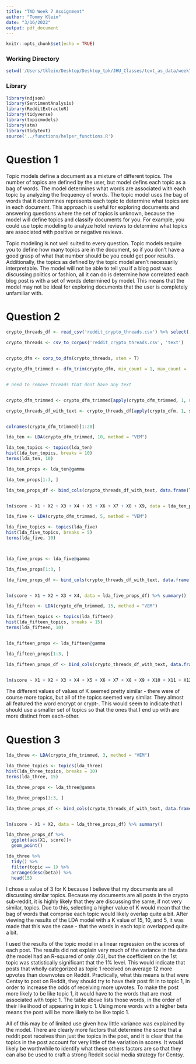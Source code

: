 ```yaml
---
title: "TAD Week 7 Assignment"
author: "Tommy Klein"
date: "3/16/2022"
output: pdf_document
---
```


```r
knitr::opts_chunk$set(echo = TRUE)
```

### Working Directory
```r

setwd('/Users/tklein/Desktop/Desktop_tpk/JHU_Classes/text_as_data/week7')


```

### Library

```r

library(ndjson)
library(SentimentAnalysis)
library(RedditExtractoR)
library(tidyverse)
library(topicmodels)
library(stm)
library(tidytext)
source('../functions/helper_functions.R')

```




# Question 1

Topic models define a document as a mixture of different topics. The number of topics are defined by the user, but model defins each topic as a bag of words. The model determines what words are associated with each topic by analyzing the frequency of words. The topic model uses the bag of words that it determines represents each topic to determine what topics are in each document. This approach is useful for exploring documents and answering questions where the set of topics is unknown, because the model will define topics and classify documents for you. For example, you could use topic modeling to analyze hotel reviews to determine what topics are associated with positive or negative reviews. 

Topic modeling is not well suited to every question. Topic models require you to define how many topics are in the document, so if you don't have a good grasp of what that number should be you could get poor results. Additionally, the topics as defined by the topic model aren't necessarily interpretable. The model will not be able to tell you if a blog post was discussing politics or fashion, all it can do is determine how correlated each blog post is with a set of words determined by model. This means that the model may not be ideal for exploring documents that the user is completely unfamiliar with. 





# Question 2

```r

crypto_threads_df <- read_csv('reddit_crypto_threads.csv') %>% select(-X1)

crypto_threads <- csv_to_corpus('reddit_crypto_threads.csv', 'text')


crypto_dfm <- corp_to_dfm(crypto_threads, stem = T)

crypto_dfm_trimmed <- dfm_trim(crypto_dfm, min_count = 1, max_count = .9)


# need to remove threads that dont have any text 


crypto_dfm_trimmed <- crypto_dfm_trimmed[apply(crypto_dfm_trimmed, 1, sum) > 0,]

crypto_threads_df_with_text <- crypto_threads_df[apply(crypto_dfm, 1, sum) > 0,]


colnames(crypto_dfm_trimmed)[1:20]

```




```r

lda_ten <- LDA(crypto_dfm_trimmed, 10, method = "VEM")

lda_ten_topics <- topics(lda_ten)
hist(lda_ten_topics, breaks = 10)
terms(lda_ten, 10)

lda_ten_props <- lda_ten@gamma

lda_ten_props[1:3, ]

lda_ten_props_df <- bind_cols(crypto_threads_df_with_text, data.frame(lda_ten_props))


lm(score ~ X1 + X2 + X3 + X4 + X5 + X6 + X7 + X8 + X9, data = lda_ten_props_df) %>% summary()


```




```r

lda_five <- LDA(crypto_dfm_trimmed, 5, method = "VEM")

lda_five_topics <- topics(lda_five)
hist(lda_five_topics, breaks = 5)
terms(lda_five, 10)



lda_five_props <- lda_five@gamma

lda_five_props[1:3, ]

lda_five_props_df <- bind_cols(crypto_threads_df_with_text, data.frame(lda_five_props))


lm(score ~ X1 + X2 + X3 + X4, data = lda_five_props_df) %>% summary()

```





```r

lda_fifteen <- LDA(crypto_dfm_trimmed, 15, method = "VEM")

lda_fifteen_topics <- topics(lda_fifteen)
hist(lda_fifteen_topics, breaks = 15)
terms(lda_fifteen, 10)


lda_fifteen_props <- lda_fifteen@gamma

lda_fifteen_props[1:3, ]

lda_fifteen_props_df <- bind_cols(crypto_threads_df_with_text, data.frame(lda_fifteen_props))


lm(score ~ X1 + X2 + X3 + X4 + X5 + X6 + X7 + X8 + X9 + X10 + X11 + X12 + X13 + X14, data = lda_fifteen_props_df) %>% summary()


```



The different values of values of K seemed pretty similar - there were of course more topics, but all of the topics seemed very similar. They almost all featured the word encrypt or crypt-. This would seem to indicate that I should use a smaller set of topics so that the ones that I end up with are more distinct from each-other. 




# Question 3



```r

lda_three <- LDA(crypto_dfm_trimmed, 3, method = "VEM")

lda_three_topics <- topics(lda_three)
hist(lda_three_topics, breaks = 10)
terms(lda_three, 15)

lda_three_props <- lda_three@gamma

lda_three_props[1:3, ]

lda_three_props_df <- bind_cols(crypto_threads_df_with_text, data.frame(lda_three_props))


lm(score ~ X1 + X2, data = lda_three_props_df) %>% summary()
```



```r

lda_three_props_df %>% 
  ggplot(aes(X1, score))+
  geom_point()


```


```r

lda_three %>%
  tidy() %>% 
  filter(topic == 1) %>% 
  arrange(desc(beta)) %>% 
  head(15)

```



I chose a value of 3 for K because I believe that my documents are all discussing similar topics. Because my documents are all posts in the crypto sub-reddit, it is highly likely that they are discussing the same, if not very similar, topics. Due to this, selecting a higher value of K would mean that the bag of words that comprise each topic would likely overlap quite a bit. After viewing the results of the LDA model with a K value of 15, 10, and 5, it was made that this was the case - that the words in each topic overlapped quite a bit. 

I used the results of the topic model in a linear regression on the scores of each post. The results did not explain very much of the variance in the data (the model had an R-squared of only .03), but the coefficient on the 1st topic was statistically significant that the 1% level. This would indicate that posts that wholly categorized as topic 1 received on average 12 more upvotes than downvotes on Reddit. Practically, what this means is that were Centsy to post on Reddit, they should try to have their post fit in to topic 1, in order to increase the odds of receiving more upvotes. To make the post more likely to be like topic 1, it would have to the words that are most associated with topic 1. The table above lists those words, in the order of their likelihood of appearing in topic 1. Using more words with a higher beta means the post will be more likely to be like topic 1. 

All of this may be of limited use given how little variance was explained by the model. There are clearly more factors that determine the score that a reddit post receives than just the topics in the post, and it is clear that the topics in the post account for very little of the variation in scores. It would likely be worthwhile to identify what these others factors are so that they can also be used to craft a strong Reddit social media strategy for Centsy.









